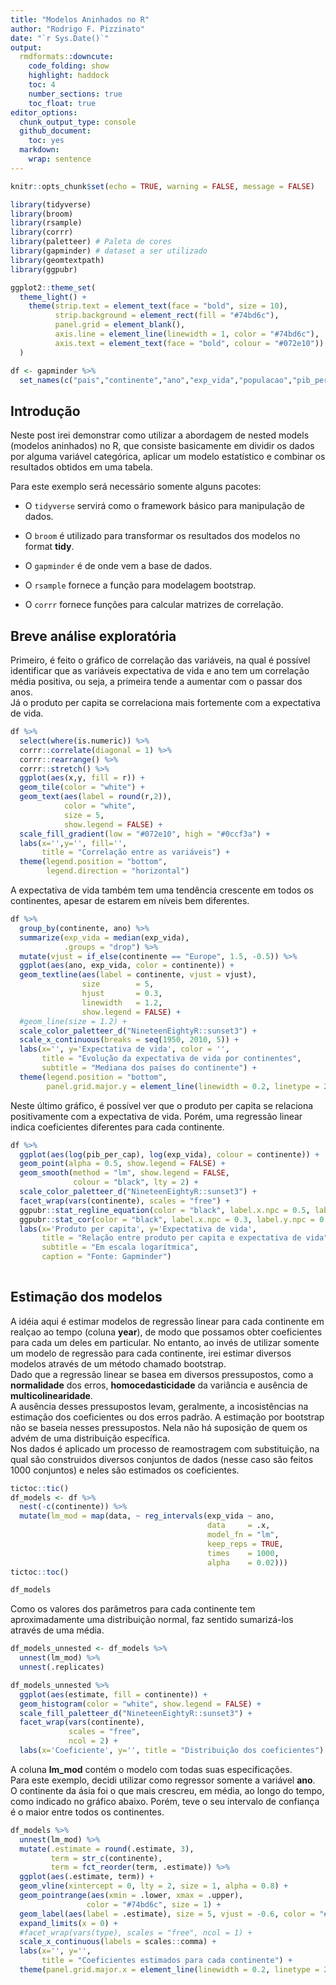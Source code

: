 ```yaml
---
title: "Modelos Aninhados no R"
author: "Rodrigo F. Pizzinato"
date: "`r Sys.Date()`"
output: 
  rmdformats::downcute:
    code_folding: show
    highlight: haddock
    toc: 4
    number_sections: true
    toc_float: true
editor_options: 
  chunk_output_type: console
  github_document: 
    toc: yes
  markdown: 
    wrap: sentence
---
```


```r
knitr::opts_chunk$set(echo = TRUE, warning = FALSE, message = FALSE)
```

```r
library(tidyverse)
library(broom)
library(rsample)
library(corrr)
library(paletteer) # Paleta de cores
library(gapminder) # dataset a ser utilizado
library(geomtextpath)
library(ggpubr)

ggplot2::theme_set(
  theme_light() + 
    theme(strip.text = element_text(face = "bold", size = 10),
          strip.background = element_rect(fill = "#74bd6c"),
          panel.grid = element_blank(),
          axis.line = element_line(linewidth = 1, color = "#74bd6c"),
          axis.text = element_text(face = "bold", colour = "#072e10"))
  )

df <- gapminder %>% 
  set_names(c("pais","continente","ano","exp_vida","populacao","pib_per_cap"))
```

## Introdução

Neste post irei demonstrar como utilizar a abordagem de nested models (modelos aninhados) no R, que consiste basicamente em dividir os dados por alguma variável categórica, aplicar um modelo estatístico e combinar os resultados obtidos em uma tabela.

Para este exemplo será necessário somente alguns pacotes:

-   O `tidyverse` servirá como o framework básico para manipulação de dados.

-   O `broom` é utilizado para transformar os resultados dos modelos no format **tidy**.

-   O `gapminder` é de onde vem a base de dados.

-   O `rsample` fornece a função para modelagem bootstrap.

-   O `corrr` fornece funções para calcular matrizes de correlação.

## Breve análise exploratória

Primeiro, é feito o gráfico de correlação das variáveis, na qual é possível identificar que as variáveis expectativa de vida e ano tem um correlação média positiva, ou seja, a primeira tende a aumentar com o passar dos anos.  
Já o produto per capita se correlaciona mais fortemente com a expectativa de vida.

```r
df %>% 
  select(where(is.numeric)) %>% 
  corrr::correlate(diagonal = 1) %>% 
  corrr::rearrange() %>% 
  corrr::stretch() %>% 
  ggplot(aes(x,y, fill = r)) + 
  geom_tile(color = "white") +
  geom_text(aes(label = round(r,2)),
            color = "white",
            size = 5,
            show.legend = FALSE) +
  scale_fill_gradient(low = "#072e10", high = "#0ccf3a") +
  labs(x='',y='', fill='',
       title = "Correlação entre as variáveis") + 
  theme(legend.position = "bottom", 
        legend.direction = "horizontal")
```

A expectativa de vida também tem uma tendência crescente em todos os continentes, apesar de estarem em níveis bem diferentes.  

```r
df %>% 
  group_by(continente, ano) %>% 
  summarize(exp_vida = median(exp_vida),
            .groups = "drop") %>% 
  mutate(vjust = if_else(continente == "Europe", 1.5, -0.5)) %>%  
  ggplot(aes(ano, exp_vida, color = continente)) + 
  geom_textline(aes(label = continente, vjust = vjust), 
                size        = 5,
                hjust       = 0.3,
                linewidth   = 1.2,
                show.legend = FALSE) +
  #geom_line(size = 1.2) +
  scale_color_paletteer_d("NineteenEightyR::sunset3") +
  scale_x_continuous(breaks = seq(1950, 2010, 5)) +
  labs(x='', y='Expectativa de vida', color = '',
       title = "Evolução da expectativa de vida por continentes",
       subtitle = "Mediana dos países do continente") +
  theme(legend.position = "bottom",
        panel.grid.major.y = element_line(linewidth = 0.2, linetype = 2, color = "#74bd6c"))

```

Neste último gráfico, é possível ver que o produto per capita se relaciona positivamente com a expectativa de vida. Porém, uma regressão linear indica coeficientes diferentes para cada continente.  

```r
df %>% 
  ggplot(aes(log(pib_per_cap), log(exp_vida), colour = continente)) +
  geom_point(alpha = 0.5, show.legend = FALSE) + 
  geom_smooth(method = "lm", show.legend = FALSE, 
              colour = "black", lty = 2) +
  scale_color_paletteer_d("NineteenEightyR::sunset3") +
  facet_wrap(vars(continente), scales = "free") +
  ggpubr::stat_regline_equation(color = "black", label.x.npc = 0.5, label.y.npc = "bottom") +
  ggpubr::stat_cor(color = "black", label.x.npc = 0.3, label.y.npc = 0.1) +
  labs(x='Produto per capita', y='Expectativa de vida', 
       title = "Relação entre produto per capita e expectativa de vida",
       subtitle = "Em escala logarítmica",
       caption = "Fonte: Gapminder")
         
```

## Estimação dos modelos

A idéia aqui é estimar modelos de regressão linear para cada continente em realçao ao tempo (coluna **year**), de modo que possamos obter coeficientes para cada um deles em particular. No entanto, ao invés de utilizar somente um modelo de regressão para cada continente, irei estimar diversos modelos através de um método chamado bootstrap.    
Dado que a regressão linear se basea em diversos pressupostos, como a **normalidade** dos erros, **homocedasticidade** da variância e ausência de **multicolinearidade**.  
A ausência desses pressupostos levam, geralmente, a incosistências na estimação dos coeficientes ou dos erros padrão. 
A estimação por bootstrap não se baseia nesses pressupostos. Nela não há suposição de quem os advém de uma distribuição específica.  
Nos dados é aplicado um processo de reamostragem com substituição, na qual são construidos diversos conjuntos de dados (nesse caso são feitos 1000 conjuntos) e neles são estimados os coeficientes.

```r
tictoc::tic()
df_models <- df %>% 
  nest(-c(continente)) %>% 
  mutate(lm_mod = map(data, ~ reg_intervals(exp_vida ~ ano,
                                            data     = .x,
                                            model_fn = "lm",
                                            keep_reps = TRUE,
                                            times    = 1000, 
                                            alpha    = 0.02)))
tictoc::toc()

df_models 
```

Como os valores dos parâmetros para cada continente tem aproximadamente uma distribuição normal, faz sentido sumarizá-los através de uma média.

```r
df_models_unnested <- df_models %>% 
  unnest(lm_mod) %>% 
  unnest(.replicates)

df_models_unnested %>% 
  ggplot(aes(estimate, fill = continente)) +
  geom_histogram(color = "white", show.legend = FALSE) +
  scale_fill_paletteer_d("NineteenEightyR::sunset3") +
  facet_wrap(vars(continente), 
             scales = "free", 
             ncol = 2) +
  labs(x='Coeficiente', y='', title = "Distribuição dos coeficientes")
```

A coluna **lm_mod** contém o modelo com todas suas especificações.  
Para este exemplo, decidi utilizar como regressor somente a variável **ano**.  
O continente da ásia foi o que mais crescreu, em média, ao longo do tempo, como indicado no gráfico abaixo. Porém, teve o seu intervalo de confiança é o maior entre todos os continentes.   

```r
df_models %>% 
  unnest(lm_mod) %>% 
  mutate(.estimate = round(.estimate, 3),
         term = str_c(continente),
         term = fct_reorder(term, .estimate)) %>% 
  ggplot(aes(.estimate, term)) + 
  geom_vline(xintercept = 0, lty = 2, size = 1, alpha = 0.8) +
  geom_pointrange(aes(xmin = .lower, xmax = .upper),
                 color = "#74bd6c", size = 1) +
  geom_label(aes(label = .estimate), size = 5, vjust = -0.6, color = "#072e10") +
  expand_limits(x = 0) +
  #facet_wrap(vars(type), scales = "free", ncol = 1) +
  scale_x_continuous(labels = scales::comma) +
  labs(x='', y='',
       title = "Coeficientes estimados para cada continente") + 
  theme(panel.grid.major.x = element_line(linewidth = 0.2, linetype = 2, color = "#74bd6c"))
```



